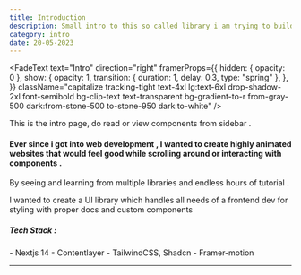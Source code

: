 ```yaml
---
title: Introduction
description: Small intro to this so called library i am trying to build
category: intro
date: 20-05-2023
---
```


<FadeText
  text="Intro"
  direction="right"
  framerProps={{
    hidden: { opacity: 0 },
    show: {
      opacity: 1,
      transition: { duration: 1, delay: 0.3, type: "spring" },
    },
  }}
  className="capitalize tracking-tight
          text-4xl lg:text-6xl
          drop-shadow-2xl font-semibold 
          bg-clip-text text-transparent bg-gradient-to-r from-gray-500 dark:from-stone-500 to-stone-950 dark:to-white"
/>

<Callout>
  This is the intro page, do read or view components from sidebar .
</Callout>

#### Ever since i got into web development , I wanted to create highly animated websites that would feel good while scrolling around or interacting with components .

 By seeing and learning from multiple libraries and endless hours of tutorial .

 I wanted to create a UI library which handles all needs of a frontend dev for styling with proper docs and custom components

<Steps>

##### Tech Stack :

<Step>
-  Nextjs 14
</Step>
<Step>
-  Contentlayer
</Step>
<Step>
-  TailwindCSS, Shadcn
</Step>
<Step>
-  Framer-motion
</Step>

</Steps>

<GithubStar />

---





